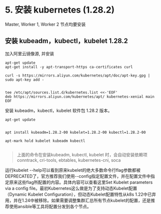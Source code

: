 # 5. 安装 kubernetes (1.28.2)


<Callout type="warning" emoji="⚠️">
    Master, Worker 1, Worker 2 节点均要安装
</Callout>


## 安装 kubeadm，kubectl，kubelet 1.28.2

加入阿里云镜像源, 并安装

```
apt-get update
apt-get install -y apt-transport-https ca-certificates curl

curl -s https://mirrors.aliyun.com/kubernetes/apt/doc/apt-key.gpg | sudo apt-key add -


tee /etc/apt/sources.list.d/kubernetes.list <<-'EOF'
deb https://mirrors.aliyun.com/kubernetes/apt/ kubernetes-xenial main
EOF
```

安装 kubeadm，kubectl，kubelet 软件包 1.28.2 版本。

```
apt-get update


apt install kubeadm=1.28.2-00 kubelet=1.28.2-00 kubectl=1.28.2-00

apt-mark hold kubelet kubeadm kubectl


```

> 上面的命令在安装kubeadm, kubectl, kubelet 时，会自动安装依赖项conntrack, cri-tools, ebtables, kubernetes-cni, soca


运行kubelet --help可以看到原来kubelet的绝大多数命令行flag参数都被DEPRECATED了，官方推荐我们使用--config指定配置文件，并在配置文件中指定原来这些flag所配置的内容。具体内容可以查看这里Set Kubelet parameters via a config file。最初Kubernetes这么做是为了支持动态Kubelet配置（Dynamic Kubelet Configuration），但动态Kubelet配置特性从k8s 1.22中已弃用，并在1.24中被移除。如果需要调整集群汇总所有节点kubelet的配置，还是推荐使用ansible等工具将配置分发到各个节点。









